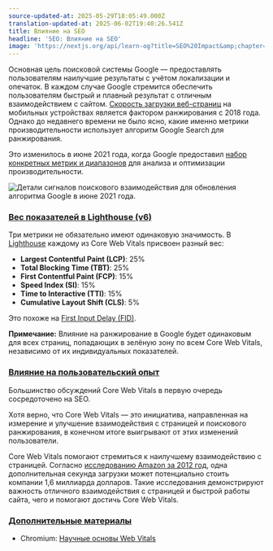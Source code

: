 ```yaml
---
source-updated-at: 2025-05-29T18:05:49.000Z
translation-updated-at: 2025-06-02T19:40:26.541Z
title: Влияние на SEO
headline: 'SEO: Влияние на SEO'
image: 'https://nextjs.org/api/learn-og?title=SEO%20Impact&amp;chapter=21'
---
```


Основная цель поисковой системы Google — предоставлять пользователям наилучшие результаты с учётом локализации и опечаток. В каждом случае Google стремится обеспечить пользователям быстрый и плавный результат с отличным взаимодействием с сайтом. [Скорость загрузки веб-страниц](https://developers.google.com/web/updates/2018/07/search-ads-speed) на мобильных устройствах является фактором ранжирования с 2018 года. Однако до недавнего времени не было ясно, какие именно метрики производительности использует алгоритм Google Search для ранжирования.

Это изменилось в июне 2021 года, когда Google предоставил [набор конкретных метрик и диапазонов](https://developers.google.com/search/blog/2021/04/more-details-page-experience) для анализа и оптимизации производительности.

![Детали сигналов поискового взаимодействия для обновления алгоритма Google в июне 2021 года.](https://h8DxKfmAPhn8O0p3.public.blob.vercel-storage.com/learn/pages-router/seo/page-experience.png)

### [Вес показателей в Lighthouse (v6)](#lighthouse-v6-weights-for-vitals)

Три метрики не обязательно имеют одинаковую значимость. В [Lighthouse](https://developers.google.com/web/tools/lighthouse) каждому из Core Web Vitals присвоен разный вес:

*   **Largest Contentful Paint (LCP)**: 25%
*   **Total Blocking Time (TBT)**: 25%
*   **First Contentful Paint (FCP)**: 15%
*   **Speed Index (SI)**: 15%
*   **Time to Interactive (TTI)**: 15%
*   **Cumulative Layout Shift (CLS)**: 5%

Это похоже на [First Input Delay (FID)](/learn/seo/fid).

**Примечание:** Влияние на ранжирование в Google будет одинаковым для всех страниц, попадающих в зелёную зону по всем Core Web Vitals, независимо от их индивидуальных показателей.

### [Влияние на пользовательский опыт](#ux-impact)

Большинство обсуждений Core Web Vitals в первую очередь сосредоточено на SEO.

Хотя верно, что Core Web Vitals — это инициатива, направленная на измерение и улучшение взаимодействия с страницей и поискового ранжирования, в конечном итоге выигрывают от этих изменений пользователи.

Core Web Vitals помогают стремиться к наилучшему взаимодействию с страницей. Согласно [исследованию Amazon за 2012 год](https://www.fastcompany.com/1825005/how-one-second-could-cost-amazon-16-billion-sales), одна дополнительная секунда загрузки может потенциально стоить компании 1,6 миллиарда долларов. Такие исследования демонстрируют важность отличного взаимодействия с страницей и быстрой работы сайта, чего и помогают достичь Core Web Vitals.

### [Дополнительные материалы](#further-reading)

*   Chromium: [Научные основы Web Vitals](https://blog.chromium.org/2020/05/the-science-behind-web-vitals.html)